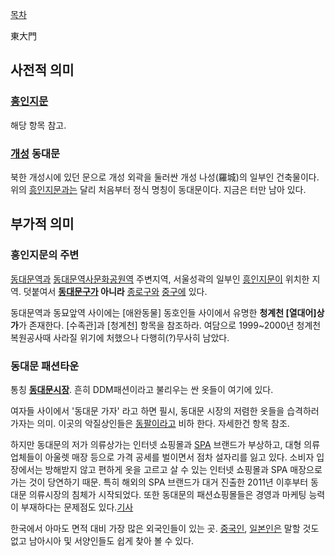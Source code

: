 [[목차]]

東大門

== 사전적 의미 ==
=== [[흥인지문]] ===
해당 항목 참고.

=== [[개성특급시|개성]] 동대문 ===
북한 개성시에 있던 문으로 개성 외곽을 둘러싼 개성 나성(羅城)의 일부인 건축물이다. 위의 [[흥인지문]]과는 달리 처음부터 정식 명칭이 동대문이다. 지금은 터만 남아 있다.


== 부가적 의미 == 
=== 흥인지문의 주변 ===
[[동대문역]]과 [[동대문역사문화공원역]] 주변지역, 서울성곽의 일부인 [[흥인지문]]이 위치한 지역. 덧붙여서 '''[[동대문구]]가 아니라''' [[종로구]]와 [[중구(서울)|중구]]에 있다.

동대문역과 동묘앞역 사이에는 [애완동물] 동호인들 사이에서 유명한 '''청계천 [열대어]상가'''가 존재한다. [수족관]과 [청계천] 항목을 참조하라.
여담으로 1999~2000년 청계천 복원공사때 사라질 위기에 처했으나 다행히(?)무사히 남았다.

=== 동대문 패션타운 ===
통칭 '''[[동대문시장]]'''. 흔히 DDM패션이라고 불리우는 싼 옷들이 여기에 있다.

여자들 사이에서 '동대문 가자' 라고 하면 필시, 동대문 시장의 저렴한 옷들을 습격하러 가자는 의미. 이곳의 악질상인들은 [[동팔이]]라고 비하 한다. 자세한건 항목 참조.

하지만 동대문의 저가 의류상가는 인터넷 쇼핑몰과 [[SPA]] 브랜드가 부상하고, 대형 의류 업체들이 아울렛 매장 등으로 가격 공세를 벌이면서 점차 설자리를 잃고 있다. 소비자 입장에서는 방해받지 않고 편하게 옷을 고르고 살 수 있는 인터넷 쇼핑몰과 SPA 매장으로 가는 것이 당연하기 때문. 특히 해외의 SPA 브랜드가 대거 진출한 2011년 이후부터 동대문 의류시장의 침체가 시작되었다. 또한 동대문의 패션쇼핑몰들은 경영과 마케팅 능력이 부재하다는 문제점도 있다.[http://news.naver.com/main/read.nhn?mode=LSD&mid=sec&sid1=101&oid=020&aid=0002555977 기사]

한국에서 아마도 면적 대비 가장 많은 외국인들이 있는 곳. [[중국인]], [[일본인]]은 말할 것도 없고 남아시아 및 서양인들도 쉽게 찾아 볼 수 있다.
